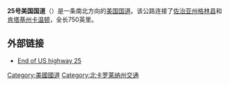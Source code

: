 '''25号美国国道'''（{{lang-en|'''U.S. Route 25'''}}）是一条南北方向的[[美国国道|美国国道]]。该公路连接了[[佐治亚州|佐治亚州]][[格林縣_(喬治亞州)_(1777年)|格林县]]和[[肯塔基州|肯塔基州]][[卡温顿_(肯塔基州)|卡温顿]]，全长750英里。

== 外部链接 ==
{{commons category |U.S. Route 25}}
* [https://web.archive.org/web/20141230014013/http://usends.com/20-29/025/025.html End of US highway 25]
{{美国国道}}
[[Category:美國國道|Category:美國國道]]
[[Category:北卡罗莱纳州交通|Category:北卡罗莱纳州交通]]